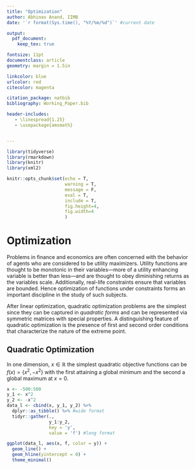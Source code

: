 ```yaml
---
title: "Optimization"
author: Abhinav Anand, IIMB
date: '`r format(Sys.time(), "%Y/%m/%d")`' #current date

output:
  pdf_document:
    keep_tex: true

fontsize: 11pt
documentclass: article
geometry: margin = 1.5in

linkcolor: blue
urlcolor: red
citecolor: magenta

citation_package: natbib
bibliography: Working_Paper.bib

header-includes:
   - \linespread{1.25}
   - \usepackage{amsmath}


---
```


```r

library(tidyverse)
library(rmarkdown)
library(knitr)
library(xml2)

knitr::opts_chunk$set(echo = T, 
                      warning = T, 
                      message = F, 
                      eval = T, 
                      include = T,
                      fig.height=4, 
                      fig.width=4
                      )
```

# Optimization

Problems in finance and economics are often concerned with the behavior of agents who are considered to be utility maximizers. Utility functions are thought to be monotonic in their variables---more of a utility enhancing variable is better than less---and are thought to obey diminishing returns as the variables scale. Additionally, real-life constraints ensure that variables are bounded. Hence optimization of functions under constraints forms an important discipline in the study of such subjects.

After linear optimization, quadratic optimization problems are the simplest since they can be captured in *quadratic forms* and can be represented via symmetric matrices with special properties. A distinguishing feature of quadratic optimization is the presence of first and second order conditions that characterize the nature of the extreme point.

## Quadratic Optimization

In one dimension, $x\in \mathbb{R}$ the simplest quadratic objective functions can be $f(x)=\{x^2, -x^2\}$ with the first attaining a global minimum and the second a global maximum at $x=0$.

```r
x <- -500:500
y_1 <- x^2
y_2 <- -x^2
data_l <- cbind(x, y_1, y_2) %>% 
  dplyr::as_tibble() %>% #wide format
  tidyr::gather(., 
                y_1:y_2, 
                key = 'y', 
                value = 'f') #long format

ggplot(data_l, aes(x, f, color = y)) +
  geom_line() +
  geom_hline(yintercept = 0) +
  theme_minimal()

```